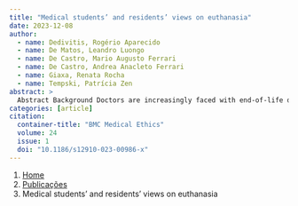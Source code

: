 ```yaml
---
title: "Medical students’ and residents’ views on euthanasia"
date: 2023-12-08
author:
  - name: Dedivitis, Rogério Aparecido
  - name: De Matos, Leandro Luongo
  - name: De Castro, Mario Augusto Ferrari
  - name: De Castro, Andrea Anacleto Ferrari
  - name: Giaxa, Renata Rocha
  - name: Tempski, Patrícia Zen
abstract: > 
  Abstract Background Doctors are increasingly faced with end-of-life decisions. Little is known about how medical students approach euthanasia. The objective of this study was to evaluate, among medical students and residents, the view on euthanasia and its variants; correlate such a view with empathy and religiosity/spiritualism; and with the stages of medical training in Brazil. Methods This is an exploratory cross-sectional study using an online questionnaire to be filled out on a voluntary basis among medical students and residents, consisting of: socio-demographic data, an empathy questionnaire and questions with elaborate clinical cases that typify situations of the variants of euthanasia. Results From 1550 invitations, 273 volunteer participants responded (17.6%). The percentages of strong agreement/agreement on the concepts were: passive euthanasia (72.9%); active euthanasia (22.3%), orthothanasia (90.1%), dysthanasia (18.7%), assisted suicide (33%) and sedation (82.8%). Passive euthanasia, active euthanasia, dysthanasia and assisted suicide showed greater refusal with increasing length of medical training. Religious belief and degree of empathy did not significantly influence the opinion about the concepts. Strong agreement/agreement were: passive euthanasia (72.9%); active euthanasia (22.3%), orthothanasia (90.1%), dysthanasia (18.7%), assisted suicide (33%) and sedation (82.8%). Conclusions Passive euthanasia, active euthanasia, dysthanasia and assisted suicide showed greater refusal with increasing length of medical training. The external validation of our findings relies on the distinct legal, cultural, and religious frameworks found across various countries.
categories: [article]
citation: 
  container-title: "BMC Medical Ethics"
  volume: 24
  issue: 1
  doi: "10.1186/s12910-023-00986-x"
---
```


```{=html}
<nav aria-label="breadcrumb">
  <ol class="breadcrumb">
    <li class="breadcrumb-item"><a href="../../index.html">Home</a></li>
    <li class="breadcrumb-item"><a href="../index.html">Publicações</a></li>
    <li class="breadcrumb-item active" aria-current="page">Medical students’ and residents’ views on euthanasia</li>
  </ol>
</nav>
```
